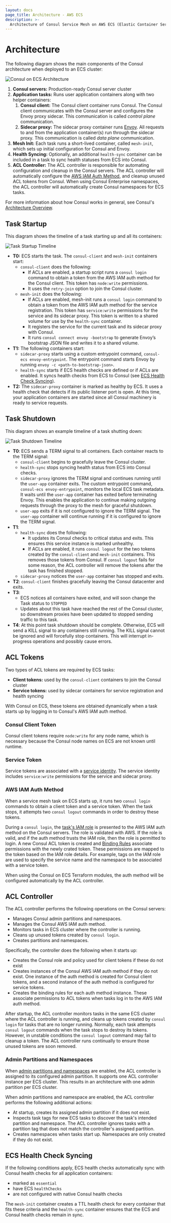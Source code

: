 ```yaml
---
layout: docs
page_title: Architecture - AWS ECS
description: >-
  Architecture of Consul Service Mesh on AWS ECS (Elastic Container Service).
---
```


# Architecture

The following diagram shows the main components of the Consul architecture when deployed to an ECS cluster:

![Consul on ECS Architecture](/img/consul-ecs-arch.png)

1. **Consul servers:** Production-ready Consul server cluster
1. **Application tasks:** Runs user application containers along with two helper containers:
   1. **Consul client:** The Consul client container runs Consul. The Consul client communicates
      with the Consul server and configures the Envoy proxy sidecar. This communication
      is called _control plane_ communication.
   1. **Sidecar proxy:** The sidecar proxy container runs [Envoy](https://envoyproxy.io/). All requests
      to and from the application container(s) run through the sidecar proxy. This communication
      is called _data plane_ communication.
1. **Mesh Init:** Each task runs a short-lived container, called `mesh-init`, which sets up initial configuration
   for Consul and Envoy.
1. **Health Syncing:** Optionally, an additional `health-sync` container can be included in a task to sync health statuses
   from ECS into Consul.
1. **ACL Controller:** The ACL controller is responsible for automating configuration and cleanup in the Consul servers.
   The ACL controller will automatically configure the [AWS IAM Auth Method](/security/acl/auth-methods/aws-iam), and cleanup
   unused ACL tokens from Consul. When using Consul Enterprise namespaces, the ACL controller will automatically create Consul
   namespaces for ECS tasks.

For more information about how Consul works in general, see Consul's [Architecture Overview](/docs/architecture).

## Task Startup

This diagram shows the timeline of a task starting up and all its containers:

<ImageConfig width={400}>

![Task Startup Timeline](/img/ecs-task-startup.svg)

</ImageConfig>

- **T0:** ECS starts the task. The `consul-client` and `mesh-init` containers start:
  - `consul-client` does the following:
    - If ACLs are enabled, a startup script runs a `consul login` command to obtain a
      token from the AWS IAM auth method for the Consul client. This token has `node:write`
      permissions.
    - It uses the `retry-join` option to join the Consul cluster.
  - `mesh-init` does the following:
    - If ACLs are enabled, mesh-init runs a `consul login` command to obtain a token from
      the AWS IAM auth method for the service registration. This token has `service:write`
      permissions for the service and its sidecar proxy. This token is written to a shared
      volume for use by the `health-sync` container.
    - It registers the service for the current task and its sidecar proxy with Consul.
    - It runs `consul connect envoy -bootstrap` to generate Envoy’s bootstrap JSON file and
      writes it to a shared volume.
- **T1:** The following containers start:
  - `sidecar-proxy` starts using a custom entrypoint command, `consul-ecs envoy-entrypoint`.
     The entrypoint command starts Envoy by running `envoy -c <path-to-bootstrap-json>`.
  - `health-sync` starts if ECS health checks are defined or if ACLs are enabled. It syncs health
    checks from ECS to Consul (see [ECS Health Check Syncing](#ecs-health-check-syncing)).
- **T2:** The `sidecar-proxy` container is marked as healthy by ECS. It uses a health check that
  detects if its public listener port is open. At this time, your application containers are started
  since all Consul machinery is ready to service requests.

## Task Shutdown

This diagram shows an example timeline of a task shutting down:

<ImageConfig width={400}>

![Task Shutdown Timeline](/img/ecs-task-shutdown.svg)

</ImageConfig>

- **T0**: ECS sends a TERM signal to all containers. Each container reacts to the TERM signal:
  - `consul-client` begins to gracefully leave the Consul cluster.
  - `health-sync` stops syncing health status from ECS into Consul checks.
  - `sidecar-proxy` ignores the TERM signal and continues running until the `user-app` container
    exits. The custom entrypoint command, `consul-ecs envoy-entrypoint`, monitors the local ECS task
    metadata. It waits until the `user-app` container has exited before terminating Envoy. This
    enables the application to continue making outgoing requests through the proxy to the mesh for
    graceful shutdown.
  - `user-app` exits if it is not configured to ignore the TERM signal. The `user-app` container
    will continue running if it is configured to ignore the TERM signal.
- **T1**:
  - `health-sync` does the following:
    - It updates its Consul checks to critical status and exits. This ensures this service instance is marked unhealthy.
    - If ACLs are enabled, it runs `consul logout` for the two tokens created by the `consul-client` and `mesh-init` containers.
      This removes those tokens from Consul. If `consul logout` fails for some reason, the ACL controller will remove the tokens
      after the task has finished stopped.
  - `sidecar-proxy` notices the `user-app` container has stopped and exits.
- **T2**: `consul-client` finishes gracefully leaving the Consul datacenter and exits.
- **T3**:
  - ECS notices all containers have exited, and will soon change the Task status to `STOPPED`
  - Updates about this task have reached the rest of the Consul cluster, so downstream proxies have been updated to stopped sending traffic to this task.
- **T4**: At this point task shutdown should be complete. Otherwise, ECS will send a KILL signal to any containers still running. The KILL signal cannot be ignored and will forcefully stop containers. This will interrupt in-progress operations and possibly cause errors.

## ACL Tokens

Two types of ACL tokens are required by ECS tasks:

* **Client tokens:** used by the `consul-client` containers to join the Consul cluster
* **Service tokens:** used by sidecar containers for service registration and health syncing

With Consul on ECS, these tokens are obtained dynamically when a task starts up by logging
in to Consul's AWS IAM auth method.

### Consul Client Token

Consul client tokens require `node:write` for any node name, which is necessary because the Consul node
names on ECS are not known until runtime.

### Service Token

Service tokens are associated with a [service identity](/docs/security/acl#service-identities).
The service identity includes `service:write` permissions for the service and sidecar proxy.

### AWS IAM Auth Method

When a service mesh task on ECS starts up, it runs two `consul login` commands to obtain a client
token and a service token. When the task stops, it attempts two `consul logout` commands in order
to destroy these tokens.

During a `consul login`, the [task's IAM
role](https://docs.aws.amazon.com/AmazonECS/latest/developerguide/task-iam-roles.html) is presented
to the AWS IAM auth method on the Consul servers. The role is validated with AWS. If the role is
valid, and if the auth method trusts the IAM role, then the role is permitted to login. A new Consul
ACL token is created and [Binding Rules](/docs/security/acl/auth-methods#binding-rules) associate
permissions with the newly crated token. These permissions are mapped to the token based on the IAM
role details. For example, tags on the IAM role are used to specify the service name and the
namespace to be associated with a service token.

When using the Consul on ECS Terraform modules, the auth method will be configured automatically
by the ACL controller.

## ACL Controller

The ACL controller performs the following operations on the Consul servers:

* Manages Consul admin partitions and namespaces.
* Manages the Consul AWS IAM auth method.
* Monitors tasks in ECS cluster where the controller is running.
* Cleans up unused tokens created by `consul login`.
* <EnterpriseAlert inline /> Creates partitions and namespaces.

Specifically, the controller does the following when it starts up:

* Creates the Consul role and policy used for client tokens if these do not exist
* Creates instances of the Consul AWS IAM auth method if they do not exist. One instance of the auth
  method is created for Consul client tokens, and a second instance of the auth method is configured
  for service tokens.
* Creates the binding rules for each auth method instance. These associate permissions to ACL tokens
  when tasks log in to the AWS IAM auth method.

After startup, the ACL controller monitors tasks in the same ECS cluster where the ACL controller is
running, and cleans up tokens created by `consul login` for tasks that are no longer running.
Normally, each task attempts `consul logout` commands when the task stops to destroy its tokens.
However, in unstable conditions the `consul logout` command may fail to cleanup a token.
The ACL controller runs continually to ensure those unused tokens are soon removed.

### Admin Partitions and Namespaces<EnterpriseAlert inline />

When [admin partitions and namespaces](/docs/ecs/enterprise#admin-partitions-and-namespaces) are enabled,
the ACL controller is assigned to its configured admin partition. It supports one ACL controller instance per ECS
cluster. This results in an architecture with one admin partition per ECS cluster.

When admin partitions and namespace are enabled, the ACL controller performs the following
additional actions:

* At startup, creates its assigned admin partition if it does not exist.
* Inspects task tags for new ECS tasks to discover the task's intended partition
  and namespace. The ACL controller ignores tasks with a partition tag that does not match the
  controller's assigned partition.
* Creates namespaces when tasks start up. Namespaces are only created if they do not exist.

## ECS Health Check Syncing

If the following conditions apply, ECS health checks automatically sync with Consul health checks for all application containers:

* marked as `essential`
* have ECS `healthChecks`
* are not configured with native Consul health checks

The `mesh-init` container creates a TTL health check for every container that fits these criteria
and the `health-sync` container ensures that the ECS and Consul health checks remain in sync.
